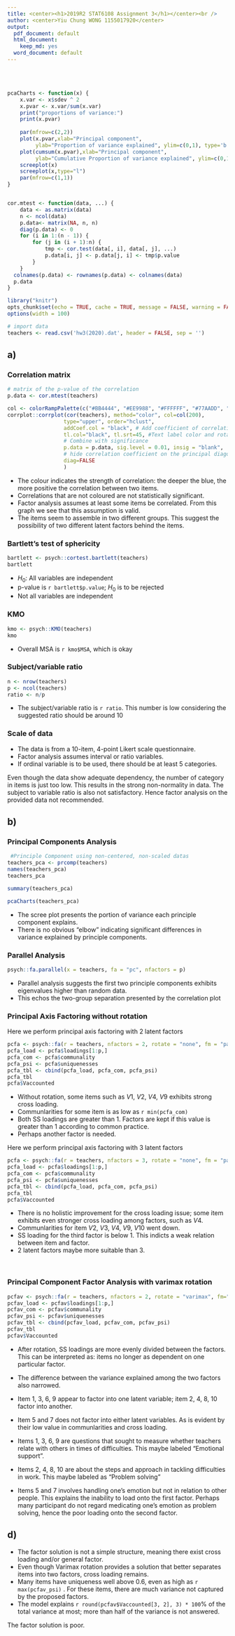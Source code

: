 ```yaml
---
title: <center><h1>2019R2 STAT6108 Assignment 3</h1></center><br />
author: <center>Yiu Chung WONG 1155017920</center>
output:
  pdf_document: default
  html_document:
    keep_md: yes
  word_document: default
--- 
```

<br />
<br />


```r
pcaCharts <- function(x) {
    x.var <- x$sdev ^ 2
    x.pvar <- x.var/sum(x.var)
    print("proportions of variance:")
    print(x.pvar)
    
    par(mfrow=c(2,2))
    plot(x.pvar,xlab="Principal component",
         ylab="Proportion of variance explained", ylim=c(0,1), type='b')
    plot(cumsum(x.pvar),xlab="Principal component",
         ylab="Cumulative Proportion of variance explained", ylim=c(0,1), type='b')
    screeplot(x)
    screeplot(x,type="l")
    par(mfrow=c(1,1))
}


cor.mtest <- function(data, ...) {
    data <- as.matrix(data)
    n <- ncol(data)
    p.data<- matrix(NA, n, n)
    diag(p.data) <- 0
    for (i in 1:(n - 1)) {
        for (j in (i + 1):n) {
            tmp <- cor.test(data[, i], data[, j], ...)
            p.data[i, j] <- p.data[j, i] <- tmp$p.value
        }
    }
  colnames(p.data) <- rownames(p.data) <- colnames(data)
  p.data
}
```

```r
library("knitr")
opts_chunk$set(echo = TRUE, cache = TRUE, message = FALSE, warning = FALSE)
options(width = 100)
```
\newpage

```r
# import data
teachers <- read.csv('hw3(2020).dat', header = FALSE, sep = '')
```

## a) 

### Correlation matrix

```r
# matrix of the p-value of the correlation
p.data <- cor.mtest(teachers)

col <- colorRampPalette(c("#BB4444", "#EE9988", "#FFFFFF", "#77AADD", "#4477AA"))
corrplot::corrplot(cor(teachers), method="color", col=col(200),
                  type="upper", order="hclust", 
                  addCoef.col = "black", # Add coefficient of correlation
                  tl.col="black", tl.srt=45, #Text label color and rotation
                  # Combine with significance
                  p.data = p.data, sig.level = 0.01, insig = "blank",
                  # hide correlation coefficient on the principal diagonal
                  diag=FALSE
                  )
```

* The colour indicates the strength of correlation: the deeper the blue, the more positive the correlation between two items. 
* Correlations that are not coloured are not statistically significant.
* Factor analysis assumes at least some items be correlated. From this graph we see that this assumption is valid.
* The items seem to assemble in two different groups. This suggest the possibility of two different latent factors behind the items.
<br />

### Bartlett's test of sphericity

```r
bartlett <- psych::cortest.bartlett(teachers)
bartlett
```

* $H_0$: All variables are independent
* p-value is `r bartlett$p.value`; $H_0$ is to be rejected
* Not all variables are independent

### KMO
```r
kmo <- psych::KMO(teachers)
kmo
```

* Overall MSA is `r kmo$MSA`, which is okay


### Subject/variable ratio
```r
n <- nrow(teachers)
p <- ncol(teachers)
ratio <- n/p
```
* The subject/variable ratio is `r ratio`. This number is low considering the suggested ratio should be around 10

### Scale of data

* The data is from a 10-item, 4-point Likert scale questionnaire. 
* Factor analysis assumes interval or ratio variables.
* If ordinal variable is to be used, there should be at least 5 categories. 

Even though the data show adequate dependency, the number of category in items is just too low. This results in the strong non-normality in data. The subject to variable ratio is also not satisfactory. Hence factor analysis on the provided data not recommended.
<br />
\newpage

## b)

### Principal Components Analysis
```r
 #Principle Component using non-centered, non-scaled datas
teachers_pca <- prcomp(teachers)
names(teachers_pca)
teachers_pca
```
```r
summary(teachers_pca)
```
```r
pcaCharts(teachers_pca)
```

* The scree plot presents the portion of variance each principle component explains. 
* There is no obvious "elbow" indicating significant differences in variance explained by principle components. 

### Parallel Analysis
```r
psych::fa.parallel(x = teachers, fa = "pc", nfactors = p)
```

* Parallel analysis suggests the first two principle components exhibits eigenvalues higher than random data.
* This echos the two-group separation presented by the correlation plot
<br />

\newpage

### Principal Axis Factoring without rotation

Here we perform principal axis factoring with 2 latent factors

```r
pcfa <- psych::fa(r = teachers, nfactors = 2, rotate = "none", fm = "pa")
pcfa_load <- pcfa$loadings[1:p,]
pcfa_com <- pcfa$communality
pcfa_psi <- pcfa$uniquenesses
pcfa_tbl <- cbind(pcfa_load, pcfa_com, pcfa_psi)
pcfa_tbl
pcfa$Vaccounted
```

* Without rotation, some items such as $V1$, $V2$, $V4$, $V9$ exhibits strong cross loading.
* Communlarities for some item is as low as `r min(pcfa_com)`
* Both SS loadings are greater than 1. Factors are kept if this value is greater than 1 according to common practice.
* Perhaps another factor is needed.
<br />

Here we perform principal axis factoring with 3 latent factors
```r
pcfa <- psych::fa(r = teachers, nfactors = 3, rotate = "none", fm = "pa")
pcfa_load <- pcfa$loadings[1:p,]
pcfa_com <- pcfa$communality
pcfa_psi <- pcfa$uniquenesses
pcfa_tbl <- cbind(pcfa_load, pcfa_com, pcfa_psi)
pcfa_tbl
pcfa$Vaccounted
```
* There is no holistic improvement for the cross loading issue; some item exhibits even stronger cross loading among factors, such as $V4$. 
* Communlarities for item $V2$, $V3$, $V4$, $V9$, $V10$ went down.
* SS loading for the third factor is below 1. This indicts a weak relation between item and factor.
* 2 latent factors maybe more suitable than 3.

<br />


\newpage

### Principal Component Factor Analysis with varimax rotation
```r
pcfav <- psych::fa(r = teachers, nfactors = 2, rotate = "varimax", fm="pa")
pcfav_load <- pcfav$loadings[1:p,]
pcfav_com <- pcfav$communality
pcfav_psi <- pcfav$uniquenesses 
pcfav_tbl <- cbind(pcfav_load, pcfav_com, pcfav_psi)
pcfav_tbl
pcfav$Vaccounted
```

* After rotation, SS loadings are more evenly divided between the factors. This can be interpreted as: items no longer as dependent on one particular factor.
* The difference between the variance explained among the two factors also narrowed.

* Item $1$, $3$, $6$, $9$ appear to factor into one latent variable; item $2$, $4$, $8$, $10$ factor into another.
* Item $5$ and $7$ does not factor into either latent variables. As is evident by their low value in communlarities and cross loading.

* Items $1$, $3$, $6$, $9$ are questions that sought to measure whether teachers relate with others in times of difficulties. This maybe labeled "Emotional support".
* Items $2$, $4$, $8$, $10$ are about the steps and approach in tackling difficulties in work. This maybe labeled as "Problem solving"
* Items $5$ and $7$ involves handling one's emotion but not in relation to other people. This explains the inability to load onto the first factor. Perhaps many participant do not regard medicating one's emotion as problem solving, hence the poor loading onto the second factor. 
<br />

\newpage

## d)

* The factor solution is not a simple structure, meaning there exist cross loading and/or general factor. 
* Even though Varimax rotation provides a solution that better separates items into two factors, cross loading remains.
* Many items have uniqueness well above 0.6, even as high as `r max(pcfav_psi)` . For these items, there are much variance not captured by the proposed factors.
* The model explains `r round(pcfav$Vaccounted[3, 2], 3) * 100`% of the total variance at most; more than half of the variance is not answered.

The factor solution is poor.

